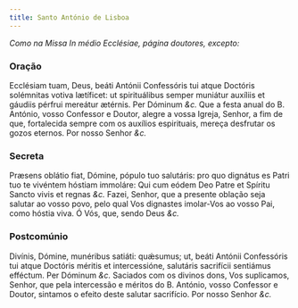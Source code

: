 ```yaml
---
title: Santo António de Lisboa
---
```


<em>Como na Missa In médio Ecclésiae, página doutores, excepto:</em>

### Oração

<div class="grid grid-cols-2 gap-5">
  <span class="text-justify">
    Ecclésiam tuam, Deus, beáti Antónii Confessóris tui atque Doctóris
    solémnitas votiva lætíficet: ut spirituálibus semper muniátur auxíliis et
    gáudiis pérfrui mereátur ætérnis. Per Dóminum <em>&c.</em>
  </span>
  <span class="text-justify">
    Que a festa anual do B. António, vosso Confessor e Doutor, alegre a vossa
    Igreja, Senhor, a fim de que, fortalecida sempre com os auxílios
    espirituais, mereça desfrutar os gozos eternos. Por nosso Senhor
    <em>&c.</em>
  </span>
</div>

### Secreta

<div class="grid grid-cols-2 gap-5">
  <span class="text-justify">
    Præsens oblátio fiat, Dómine, pópulo tuo salutáris: pro quo dignátus es
    Patri tuo te vivéntem hóstiam immoláre: Qui cum eódem Deo Patre et Spíritu
    Sancto vivis et regnas <em>&c.</em>
  </span>
  <span class="text-justify">
    Fazei, Senhor, que a presente oblação seja salutar ao vosso povo, pelo qual
    Vos dignastes imolar-Vos ao vosso Pai, como hóstia viva. Ó Vós, que, sendo
    Deus <em>&c.</em>
  </span>
</div>

### Postcomúnio

<div class="grid grid-cols-2 gap-5">
  <span class="text-justify">
    Divínis, Dómine, munéribus satiáti: quǽsumus; ut, beáti Antónii Confessóris
    tui atque Doctóris méritis et intercessióne, salutáris sacrifícii sentiámus
    efféctum. Per Dóminum <em>&c.</em>
  </span>
  <span class="text-justify">
    Saciados com os divinos dons, Vos suplicamos, Senhor, que pela intercessão e
    méritos do B. António, vosso Confessor e Doutor, sintamos o efeito deste
    salutar sacrifício. Por nosso Senhor <em>&c.</em>
  </span>
</div>
